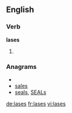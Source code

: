 ==English==

===Verb===
'''lases'''

# {{third-person singular of|[[lase]]}}

===Anagrams===
* {{alphagram|aelss}}
* [[sales#English|sales]]
* [[seals#English|seals]], [[SEALs#English|SEALs]]

[[de:lases]]
[[fr:lases]]
[[vi:lases]]